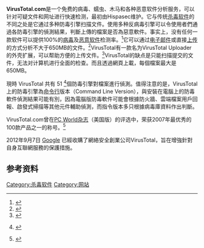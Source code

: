 {{Expand language}}
{{noteta|G1=IT}}
{{Infobox website
| name           = VirusTotal
| logo           = VirusTotal logo.svg
| logo_size      = 150px
| url            = [https://www.virustotal.com/ www.virustotal.com]
| commercial     = 否
| type           = 免费的病毒、蠕虫、木马和各种恶意软件分析服务
| language       = 加泰罗尼亚语、丹麦语、德语、英语、西班牙语、法语、克罗地亚语、意大利语、匈牙利语、荷兰语、挪威语、葡萄牙语、波兰语、斯洛文尼亚语、越南语、土耳其语、俄语、塞尔维亚语、保加利亚语、希伯来语、格鲁吉亚语、阿拉伯语、波斯语、简体中文、繁体中文、日语、韩语
| registration   = 可选的
| owner          = [[Google|Google公司]]
| author         = Hispasec Sistemas
| launch_date    = {{Start date and age|2004|6}}
| alexa          = 4,321<ref>{{Cite web |url=http://www.alexa.com/siteinfo/virustotal.com |title=存档副本 |access-date=2015-02-12 |archive-date=2022-04-07 |archive-url=https://web.archive.org/web/20220407181815/https://www.alexa.com/siteinfo/virustotal.com }}</ref>
}}
'''VirusTotal.com'''是一个免费的病毒、蠕虫、木马和各种恶意软件分析服务，可以针对可疑文件和网址进行快速检测，最初由Hispasec维护。它与传统[[杀毒软件|杀毒软件]]的不同之处是它通过多种防毒引擎扫描文件。使用多种反病毒引擎可以令使用者們通過各防毒引擎的偵測結果，判斷上傳的檔案是否為惡意軟件。事实上，没有任何一款软件可以提供100%的[[病毒|病毒]]及[[恶意软件|恶意软件]]检测率。<ref>{{Cite web |url=http://www.virustotal.com/zh-cn/sobre.html |title=关于 VirusTotal |access-date=2008-10-07 |archive-url=https://web.archive.org/web/20081211001024/http://www.virustotal.com/zh-cn/sobre.html |archive-date=2008-12-11 |dead-url=yes }}</ref>它可以通过[[电子邮件|电子邮件]]或直接[[上传|上传]]的方式分析不大于650MB的文件。<ref>{{Cite web |url=http://www.virustotal.com/zh-cn/metodos.html |title=电子邮件/直接上传 |access-date=2008-10-07 |archive-url=https://web.archive.org/web/20081010161820/http://www.virustotal.com/zh-cn/metodos.html |archive-date=2008-10-10 |dead-url=yes }}</ref>VirusTotal有一款名为VirusTotal Uploader 的外壳扩展，可以帮助方便的上传文件。<ref>{{cite web |url=http://blog.hispasec.com/virustotal/47 |title=存档副本 |accessdate=2010-08-03 |deadurl=yes |archiveurl=https://web.archive.org/web/20091213034420/http://blog.hispasec.com/virustotal/47 |archivedate=2009-12-13 }}</ref>VirusTotal的缺点是只能扫描提交的文件，无法对计算机进行全面的检查。而且透過網頁上載，每個檔案最大是650MB。

現時 VirusTotal 共有 51 <ref>{{Internetquelle | url=https://www.virustotal.com/zh-cn/about/credits/ | titel=致谢 | titelerg=About VirusTotal | hrsg=VirusTotal | zugriff=2015-02-12 }} {{Wayback|url=https://www.virustotal.com/zh-cn/about/credits/ |date=20180423170644 }}</ref>個防毒引擎對檔案進行偵測。值得注意的是，VirusTotal 上的防毒引擎為[[命令行界面|命令行]]版本（Command Line Version），與安裝在電腦上的防毒軟件偵測結果可能有別，因為電腦版防毒軟件可能會根據防火牆、雲端檔案用戶回報、啟發式掃描等其他元件輔助偵測，而指令版本多只根據病毒庫資料作出判斷。

VirusTotal.com曾在[[PC_World杂志|PC World杂志]]（美国版）的评选中，荣获2007年最优秀的100款产品之一的称号。<ref>{{Cite web |url=http://www.pcworld.com/article/id,131935-page,14/article.html |title=PC World - The 100 Best Products of 2007 |accessdate=2008-10-07 |archive-date=2008-06-04 |archive-url=https://web.archive.org/web/20080604162317/http://www.pcworld.com/article/id,131935-page,14/article.html |dead-url=no }}</ref>

2012年9月7日 [[Google|Google]] 已經收購了網絡安全創業公司VirusTotal，旨在增強針對自身互聯網服務的保護措施。

== 参考资料 ==
{{reflist}}

{{Google公司}}


[[Category:杀毒软件|Category:杀毒软件]]
[[Category:网站|Category:网站]]